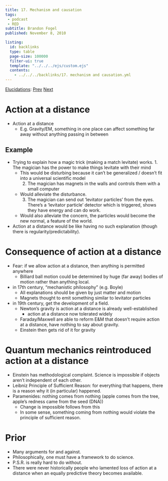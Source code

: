 ```yaml
---
title: 17. Mechanism and causation
tags: 
 - podcast
 - RED
subtitle: Brandon Fogel
published: November 8, 2010

listing:
  id: backlinks
  type: table
  page-size: 100000
  filter-ui: true
  template: "../../../ejs/custom.ejs"
  contents:
    - ../../../backlinks/17. mechanism and causation.yml
---
```


[Elucidations](/docs/phil/elucidations/Elucidations.html): [Prev](/docs/phil/elucidations/16. Justice.html) [Next](/docs/phil/elucidations/18. Language and power.html) 

# Action at a distance
- Action at a distance
  - E.g. Gravity/EM, something in one place can affect something far away 
    without anything passing in between

## Example
  -  Trying to explain how a magic trick (making a match levitate) works.
    1. The magician has the power to make things levitate with their mind
      - This would be disturbing because it can't be generalized / doesn't fit 
        into a universal scientific model
    2. The magician has magnets in the walls and controls them with a small 
       computer
      - Would alleviate the disturbance.
    3. The magician can send out 'levitator particles' from the eyes. There's a 
       'levitator particle' detector which is triggered, shows they have energy 
       and can do work.
      - Would also alleviate the concern, the particles would become the new 
        normal, a feature of the world.
  - Action at a distance would be like having no such explanation (though there 
    is regularity/predictability).

# Consequence of action at a distance
- Fear: if we allow action at a distance, then anything is permitted anywhere
  - Billiard ball motion could be determined by huge (far away) bodies of motion 
    rather than anything local.
- in 17th century, "mechanistic philosophy" (e.g. Boyle)
  - All explanations should be given by just matter and motion
  - Magnets thought to emit something similar to levitator particles
- in 19th century, get the development of a field.
  - Newton's gravity is action at a distance is already well-established
    - action at a distance now tolerated widely
  - Faraday/Maxwell are able to reform E&M that doesn't require action at a 
    distance, have nothing to say about gravity.
  - Einstein then gets rid of it for gravity
  
# Quantum mechanics reintroduced action at a distance
- Einstein has methodological complaint. Science is impossible if objects aren't 
  independent of each other.
- Leibniz Principle of Sufficient Reason: for everything that happens, there is 
  a reason why it (in particular) happened.
- Paramenides: nothing comes from nothing (apple comes from the tree, apple's 
  redness came from the seed (DNA))
    - Change is impossible follows from this
    - In some sense, something coming from nothing would violate the principle 
      of sufficient reason.

# Prior
- Many arguments for and against.
- Philosophically, one must have a framework to do science.
- P.S.R. is really hard to do without.
- There were never historically people who lamented loss of action at a distance when an equally predictive theory becomes available.
